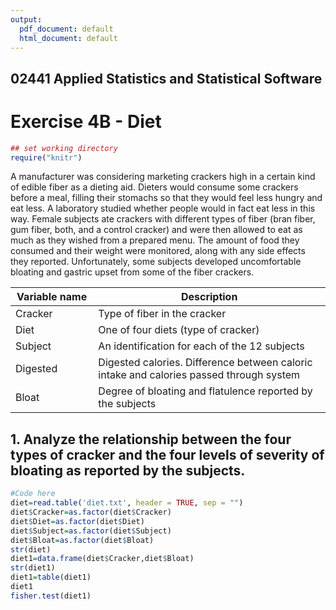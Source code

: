 ---
output:
  pdf_document: default
  html_document: default
---

## 02441 Applied Statistics and Statistical Software 
# Exercise 4B - Diet


```{r "setup", include=FALSE}
## set working directory
require("knitr")
```
A manufacturer was considering marketing crackers high in a certain kind of edible fiber as a dieting
aid. Dieters would consume some crackers before a meal, filling their stomachs so that they would
feel less hungry and eat less. A laboratory studied whether people would in fact eat less in this way.
Female subjects ate crackers with different types of fiber (bran fiber, gum fiber, both, and a control
cracker) and were then allowed to eat as much as they wished from a prepared menu. The amount
of food they consumed and their weight were monitored, along with any side effects they reported.
Unfortunately, some subjects developed uncomfortable bloating and gastric upset from some of the
fiber crackers.

Variable name | Description
------------- | ------------------------------------
Cracker | Type of fiber in the cracker
Diet |One of four diets (type of cracker)
Subject | An identification for each of the 12 subjects
Digested | Digested calories. Difference between caloric intake and calories passed through system
Bloat | Degree of bloating and flatulence reported by the subjects

## 1. Analyze the relationship between the four types of cracker and the four levels of severity of bloating as reported by the subjects.  

```{r}
#Code here
diet=read.table('diet.txt', header = TRUE, sep = "")
diet$Cracker=as.factor(diet$Cracker)
diet$Diet=as.factor(diet$Diet)
diet$Subject=as.factor(diet$Subject)
diet$Bloat=as.factor(diet$Bloat)
str(diet)
diet1=data.frame(diet$Cracker,diet$Bloat)
str(diet1)
diet1=table(diet1)
diet1
fisher.test(diet1)
```


